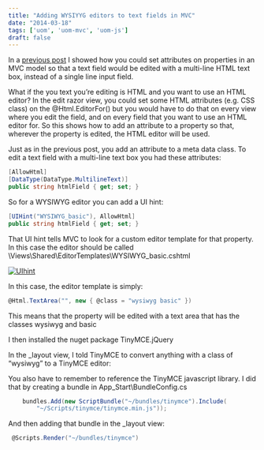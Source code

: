 ```yaml
---
title: "Adding WYSIYYG editors to text fields in MVC"
date: "2014-03-18"
tags: ['uom', 'uom-mvc', 'uom-js'] 
draft: false
---
```


In a [previous post](https://mike.barram.dev/blog/2014/multiline-text-editor-in-mvc) I showed how you could set attributes on properties in an MVC model so that a text field would be edited with a multi-line HTML text box, instead of a single line input field.

What if the you text you’re editing is HTML and you want to use an HTML editor? In the edit razor view, you could set some HTML attributes (e.g. CSS class) on the @Html.EditorFor() but you would have to do that on every view where you edit the field, and on every field that you want to use an HTML editor for. So this shows how to add an attribute to a property so that, wherever the property is edited, the HTML editor will be used.

Just as in the previous post, you add an attribute to a meta data class. To edit a text field with a multi-line text box you had these attributes:

```C#
[AllowHtml]
[DataType(DataType.MultilineText)]
public string htmlField { get; set; }
```

So for a WYSIWYG editor you can add a UI hint:

```C#
[UIHint("WYSIWYG_basic"), AllowHtml]
public string htmlField { get; set; }
```

That UI hint tells MVC to look for a custom editor template for that property. In this case the editor should be called \\Views\\Shared\\EditorTemplates\\WYSIWYG\_basic.cshtml

[![UIhint](/images/blog/2014/UIhint.png)](/images/blog/2014/UIhint.png)

In this case, the editor template is simply:

```C#
@Html.TextArea("", new { @class = "wysiwyg basic" })
```

This means that the property will be edited with a text area that has the classes wysiwyg and basic

I then installed the nuget package TinyMCE.jQuery

In the \_layout view, I told TinyMCE to convert anything with a class of “wysiwyg” to a TinyMCE editor:

You also have to remember to reference the TinyMCE javascript library. I did that by creating a bundle in App\_Start\\BundleConfig.cs

```C#
    bundles.Add(new ScriptBundle("~/bundles/tinymce").Include(
        "~/Scripts/tinymce/tinymce.min.js"));
```

And then adding that bundle in the \_layout view:

```C#
 @Scripts.Render("~/bundles/tinymce")
```
